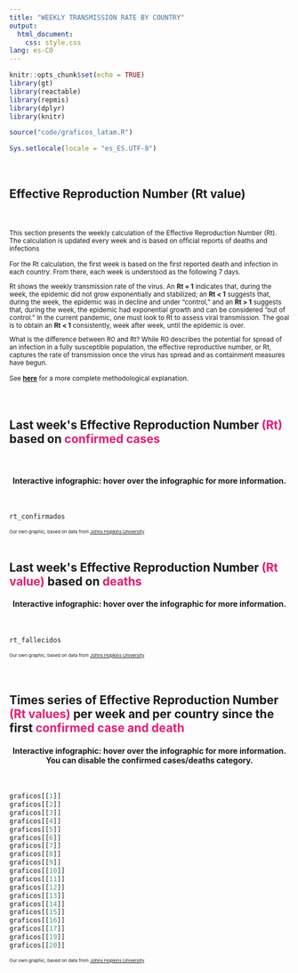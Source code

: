 ```yaml
---
title: "WEEKLY TRANSMISSION RATE BY COUNTRY"
output: 
  html_document: 
    css: style.css
lang: es-CO
---
```


```r
knitr::opts_chunk$set(echo = TRUE)
library(gt)
library(reactable)
library(repmis)
library(dplyr)
library(knitr)

source("code/graficos_latam.R")

Sys.setlocale(locale = "es_ES.UTF-8")
```

<br>
<h2>Effective Reproduction Number (Rt value)</h2>
<br>
<br>
<small>This section presents the weekly calculation of the Effective Reproduction Number (Rt). The calculation is updated every week and is based on official reports of deaths and infections

For the Rt calculation, the first week is based on the first reported death and infection in each country. From there, each week is understood as the following 7 days. 

Rt shows the weekly transmission rate of the virus. An **Rt = 1** indicates that, during the week, the epidemic did not grow exponentially and stabilized; an **Rt < 1** suggests that, during the week, the epidemic was in decline and under "control," and an **Rt > 1** suggests that, during the week, the epidemic had exponential growth and can be considered "out of control." In the current pandemic, one must look to Rt to assess viral transmission. The goal is to obtain an **Rt < 1** consistently, week after week, until the epidemic is over. 

What is the difference between R0 and Rt? While R0 describes the potential for spread of an infection in a fully susceptible population, the effective reproductive number, or Rt, captures the rate of transmission once the virus has spread and as containment measures have begun. 

See [**here**](https://rafalopezv.io/static/avina/methodological_annex_english.pdf) for a more complete methodological explanation.</small>
<br>
<br>
<br>

<h2 style = color: #000000;>
    Last week's Effective Reproduction Number <span style = "color: #e61b72"><b>(Rt)</b></span> based on <span style = "color: #e61b72"><b>confirmed cases</b></span>
</h2>
<br>
<center><h4>Interactive infographic: hover over the infographic for more information.</h4></center>
<br>
```r
rt_confirmados
```
<small><small><small>
Our own graphic, based on data from [Johns Hopkins University](https://github.com/CSSEGISandData/COVID-19)
</small></small></small>
<br>
<br>

<h2 style = color: #000000;>
    Last week's Effective Reproduction Number <span style = "color: #e61b72"><b>(Rt value)</b></span> based on <span style = "color: #e61b72"><b>deaths</b></span>
</h2>

<center><h4>Interactive infographic: hover over the infographic for more information.</h4></center>
<br>
```r
rt_fallecidos
```
<small><small><small>
Our own graphic, based on data from [Johns Hopkins University](https://github.com/CSSEGISandData/COVID-19)
</small></small></small>
<br>
<br>
<br>

<h2 style = color: #000000;>
    Times series of Effective Reproduction Number <span style = "color: #e61b72"><b>(Rt values)</b></span> per week and per country since the first <span style = "color: #e61b72"><b>confirmed case and death</b></span>
</h2>

<center><h4>Interactive infographic: hover over the infographic for more information. You can disable the confirmed cases/deaths category.</h4></center>
<br>
```r
graficos[[1]]
graficos[[2]]
graficos[[3]]
graficos[[4]]
graficos[[5]]
graficos[[6]]
graficos[[7]]
graficos[[8]]
graficos[[9]]
graficos[[10]]
graficos[[11]]
graficos[[12]]
graficos[[13]]
graficos[[14]]
graficos[[15]]
graficos[[16]]
graficos[[17]]
graficos[[19]]
graficos[[20]]
```
<small><small><small>
Our own graphic, based on data from [Johns Hopkins University](https://github.com/CSSEGISandData/COVID-19)
</small></small></small>